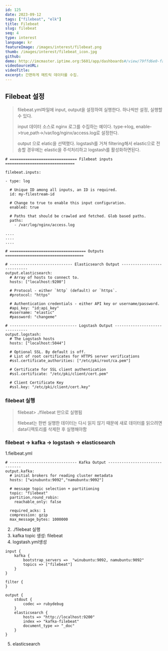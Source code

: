 ```yaml
---
id: 125
date: 2023-09-12
tags: ["filebeat", "elk"]
title: Filebeat
slug: filebeat
seq: 4
type: interest
language: kr
featureImage: /images/interest/filebeat.png
thumb: /images/interest/filebeat_icon.jpg
github:
demo: http://imcmaster.iptime.org:5601/app/dashboards#/view/79ffd6e0-faa0-11e6-947f-177f697178b8-ecs?_g=(filters:!(),refreshInterval:(pause:!t,value:0),time:(from:'2023-09-12T02:00:00.000Z',to:now))
videoSourceURL:
videoTitle:
excerpt: 간편하게 메트릭 데이터를 수집.
---
```


## Filebeat 설정

> filebeat.yml파일에 input, output을 설정하여 실행한다. 하나씩만 설정, 실행할 수 있다.
>
> input 데이터 소스로 nginx 로그를 수집하는 예이다. type->log, enable->true,path->/var/log/nginx/access.log로 설정한다.
>
> output 으로 elatic을 선택했다. logstash를 거쳐 filtering해서 elastic으로 전송할 경우에는 elastic을 주석처리하고 logstash를 활성화하면된다.

```
# ============================== Filebeat inputs ===============================

filebeat.inputs:

- type: log

  # Unique ID among all inputs, an ID is required.
  id: my-filestream-id

  # Change to true to enable this input configuration.
  enabled: true

  # Paths that should be crawled and fetched. Glob based paths.
  paths:
    - /var/log/nginx/access.log

....
....
....

# ================================== Outputs ===================================

# ---------------------------- Elasticsearch Output ----------------------------
output.elasticsearch:
  # Array of hosts to connect to.
  hosts: ["localhost:9200"]

  # Protocol - either `http` (default) or `https`.
  #protocol: "https"

  # Authentication credentials - either API key or username/password.
  #api_key: "id:api_key"
  #username: "elastic"
  #password: "changeme"

# ------------------------------ Logstash Output -------------------------------
output.logstash:
  # The Logstash hosts
  hosts: ["localhost:5044"]

  # Optional SSL. By default is off.
  # List of root certificates for HTTPS server verifications
  #ssl.certificate_authorities: ["/etc/pki/root/ca.pem"]

  # Certificate for SSL client authentication
  #ssl.certificate: "/etc/pki/client/cert.pem"

  # Client Certificate Key
  #ssl.key: "/etc/pki/client/cert.key"

```

### filebeat 실행

> filebeat> ./filebeat 만으로 실행됨
>
> filebeat는 한번 실행한 데이터는 다시 읽지 않기 때문에 새로 데이터를 읽으려면 data디렉토리를 삭제한 후 실행해야함

### filebeat -> kafka -> logstash -> elasticsearch

1.fielbeat.yml

```
# ------------------------------ Kafka Output -------------------------------
output.kafka:
  # initial brokers for reading cluster metadata
  hosts: ["winubuntu:9092","namubuntu:9092"]

  # message topic selection + partitioning
  topic: "filebeat"
  partition.round_robin:
    reachable_only: false

  required_acks: 1
  compression: gzip
  max_message_bytes: 1000000
```

2. ./filebeat 실행
3. kafka topic 생성: filebeat
4. logstash.yml생성

```
input {
    kafka {
        bootstrap_servers =>  "winubuntu:9092, namubuntu:9092"
        topics => ["filebeat"]
    }
}

filter {
}

output {
    stdout {
        codec => rubydebug
    }
    elasticsearch {
        hosts => "http://localhost:9200"
        index => "kafka-filebeat"
        document_type => "_doc"
    }
}
```

5. elasticsearch
